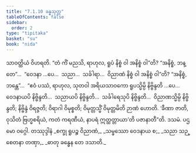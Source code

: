 ```yaml
---
title: "7.1.10 ခန္ဓသုတ္တ"
tableOfContents: false
sidebar:
  order: 2
type: "tipitaka"
basket: "su"
book: "nida"
---
```



<DynamicBreadcrumb />

<Division number="197" book="nida">

<Paragraph number="1132" book="nida">
သာဝတ္ထိယံ ဝိဟရတိ. “တံ ကိံ မညသိ, ရာဟုလ, ရူပံ နိစ္စံ ဝါ အနိစ္စံ ဝါ”တိ? “အနိစ္စံ, ဘန္တေ”…  “ဝေဒနာ …ပေ…  သညာ…  သင်္ခါရာ…  ဝိညာဏံ နိစ္စံ ဝါ အနိစ္စံ ဝါ”တိ? “အနိစ္စံ, ဘန္တေ”…  “ဧဝံ ပဿံ, ရာဟုလ, သုတဝါ အရိယသာဝကော ရူပသ္မိမ္ပိ နိဗ္ဗိန္ဒတိ …ပေ…  ဝေဒနာယပိ နိဗ္ဗိန္ဒတိ…  သညာယပိ နိဗ္ဗိန္ဒတိ…  သင်္ခါရေသုပိ နိဗ္ဗိန္ဒတိ…  ဝိညာဏသ္မိမ္ပိ နိဗ္ဗိန္ဒတိ; နိဗ္ဗိန္ဒံ ဝိရဇ္ဇတိ; ဝိရာဂါ ဝိမုစ္စတိ; ဝိမုတ္တသ္မိံ ဝိမုတ္တမိတိ ဉာဏံ ဟောတိ. ‘ခီဏာ ဇာတိ, ဝုသိတံ ဗြဟ္မစရိယံ, ကတံ ကရဏီယံ, နာပရံ ဣတ္ထတ္တာယာ’တိ ပဇာနာတီ”တိ.

</Paragraph>
</Division>

<Paragraph number="1133" type="center" book="nida">
ဒသမံ.



</Paragraph>

<Paragraph number="1134" type="center" book="nida">
ပဌမော ဝဂ္ဂေါ.



</Paragraph>

<Paragraph number="1135" type="center" book="nida">
တဿုဒ္ဒါနံ


</Paragraph>

<Paragraph number="1136" type="verses" book="nida">
_စက္ခု ရူပဉ္စ ဝိညာဏံ,_  
_သမ္ဖဿော ဝေဒနာယ စ;_  
_သညာ သဉ္စေတနာ တဏှာ,_  
_ဓာတု ခန္ဓေန တေ ဒသာတိ._
</Paragraph>